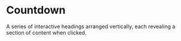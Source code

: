 # Countdown

A series of interactive headings arranged vertically, each revealing a section of content when clicked.


